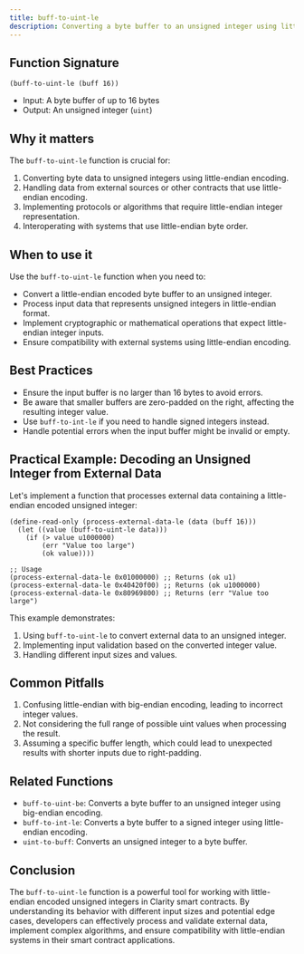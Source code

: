 ```yaml
---
title: buff-to-uint-le
description: Converting a byte buffer to an unsigned integer using little-endian encoding in Clarity smart contracts.
---
```


## Function Signature

```clarity
(buff-to-uint-le (buff 16))
```

- Input: A byte buffer of up to 16 bytes
- Output: An unsigned integer (`uint`)

## Why it matters

The `buff-to-uint-le` function is crucial for:

1. Converting byte data to unsigned integers using little-endian encoding.
2. Handling data from external sources or other contracts that use little-endian encoding.
3. Implementing protocols or algorithms that require little-endian integer representation.
4. Interoperating with systems that use little-endian byte order.

## When to use it

Use the `buff-to-uint-le` function when you need to:

- Convert a little-endian encoded byte buffer to an unsigned integer.
- Process input data that represents unsigned integers in little-endian format.
- Implement cryptographic or mathematical operations that expect little-endian integer inputs.
- Ensure compatibility with external systems using little-endian encoding.

## Best Practices

- Ensure the input buffer is no larger than 16 bytes to avoid errors.
- Be aware that smaller buffers are zero-padded on the right, affecting the resulting integer value.
- Use `buff-to-int-le` if you need to handle signed integers instead.
- Handle potential errors when the input buffer might be invalid or empty.

## Practical Example: Decoding an Unsigned Integer from External Data

Let's implement a function that processes external data containing a little-endian encoded unsigned integer:

```clarity
(define-read-only (process-external-data-le (data (buff 16)))
  (let ((value (buff-to-uint-le data)))
    (if (> value u1000000)
        (err "Value too large")
        (ok value))))

;; Usage
(process-external-data-le 0x01000000) ;; Returns (ok u1)
(process-external-data-le 0x40420f00) ;; Returns (ok u1000000)
(process-external-data-le 0x80969800) ;; Returns (err "Value too large")
```

This example demonstrates:
1. Using `buff-to-uint-le` to convert external data to an unsigned integer.
2. Implementing input validation based on the converted integer value.
3. Handling different input sizes and values.

## Common Pitfalls

1. Confusing little-endian with big-endian encoding, leading to incorrect integer values.
2. Not considering the full range of possible uint values when processing the result.
3. Assuming a specific buffer length, which could lead to unexpected results with shorter inputs due to right-padding.

## Related Functions

- `buff-to-uint-be`: Converts a byte buffer to an unsigned integer using big-endian encoding.
- `buff-to-int-le`: Converts a byte buffer to a signed integer using little-endian encoding.
- `uint-to-buff`: Converts an unsigned integer to a byte buffer.

## Conclusion

The `buff-to-uint-le` function is a powerful tool for working with little-endian encoded unsigned integers in Clarity smart contracts. By understanding its behavior with different input sizes and potential edge cases, developers can effectively process and validate external data, implement complex algorithms, and ensure compatibility with little-endian systems in their smart contract applications.
